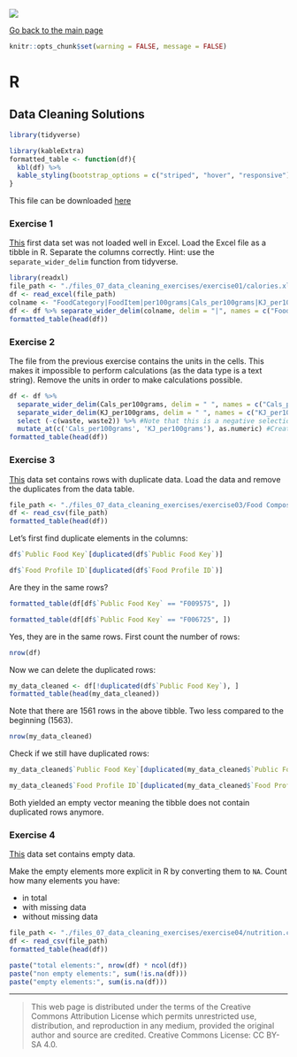 ![](../hanze/hanze.png)

[Go back to the main page](../index.html)

```r
knitr::opts_chunk$set(warning = FALSE, message = FALSE) 
```

# R

## Data Cleaning Solutions

```r
library(tidyverse)
```

```r
library(kableExtra)
formatted_table <- function(df){
  kbl(df) %>%
  kable_styling(bootstrap_options = c("striped", "hover", "responsive"))
}
```

This file can be downloaded [here](./R_08_data_cleaning_solutions.Rmd)

### Exercise 1

[This](./files_07_data_cleaning_exercises/exercise01/calories.xlsx) first data set was not loaded well in Excel. Load the Excel file as a tibble in R. Separate the columns correctly.
Hint: use the `separate_wider_delim` function from tidyverse.

```r
library(readxl)
file_path <- "./files_07_data_cleaning_exercises/exercise01/calories.xlsx"
df <- read_excel(file_path)
colname <- "FoodCategory|FoodItem|per100grams|Cals_per100grams|KJ_per100grams"
df <- df %>% separate_wider_delim(colname, delim = "|", names = c("FoodCategory", "FoodItem", "per100grams", "Cals_per100grams", "KJ_per100grams"))
formatted_table(head(df))
```

### Exercise 2

The file from the previous exercise contains the units in the cells. This makes it impossible to perform calculations (as the data type is a text string). Remove the units in order to make calculations possible.

```r
df <- df %>% 
  separate_wider_delim(Cals_per100grams, delim = " ", names = c("Cals_per100grams", "waste")) %>% 
  separate_wider_delim(KJ_per100grams, delim = " ", names = c("KJ_per100grams", "waste2")) %>%
  select (-c(waste, waste2)) %>% #Note that this is a negative selection. Selects all but the listed columns.
  mutate_at(c('Cals_per100grams', 'KJ_per100grams'), as.numeric) #Creates numbers from strings
formatted_table(head(df))
```

### Exercise 3

[This](./files_07_data_cleaning_exercises/exercise03/Food Composition_mod.csv) data set contains rows with duplicate data. Load the data and remove the duplicates from the data table.

```r
file_path <- "./files_07_data_cleaning_exercises/exercise03/Food Composition_mod.csv"
df <- read_csv(file_path)
formatted_table(head(df))
```

Let's first find duplicate elements in the columns:

```r
df$`Public Food Key`[duplicated(df$`Public Food Key`)]
```

```r
df$`Food Profile ID`[duplicated(df$`Food Profile ID`)]
```

Are they in the same rows?

```r
formatted_table(df[df$`Public Food Key` == "F009575", ])
```

```r
formatted_table(df[df$`Public Food Key` == "F006725", ])
```

Yes, they are in the same rows.
First count the number of rows:

```r
nrow(df)
```


Now we can delete the duplicated rows:

```r
my_data_cleaned <- df[!duplicated(df$`Public Food Key`), ]
formatted_table(head(my_data_cleaned))
```

Note that there are 1561 rows in the above tibble. Two less compared to the beginning (1563).

```r
nrow(my_data_cleaned)
```


Check if we still have duplicated rows:

```r
my_data_cleaned$`Public Food Key`[duplicated(my_data_cleaned$`Public Food Key`)]
```

```r
my_data_cleaned$`Food Profile ID`[duplicated(my_data_cleaned$`Food Profile ID`)]
```

Both yielded an empty vector meaning the tibble does not contain duplicated rows anymore.

### Exercise 4

[This](./files_07_data_cleaning_exercises/exercise04/nutrition.csv) data set contains empty data.

Make the empty elements more explicit in R by converting them to `NA`.
Count how many elements you have:

- in total
- with missing data
- without missing data

```r
file_path <- "./files_07_data_cleaning_exercises/exercise04/nutrition.csv"
df <- read_csv(file_path)
formatted_table(head(df))
```

```r
paste("total elements:", nrow(df) * ncol(df))
paste("non empty elements:", sum(!is.na(df)))
paste("empty elements:", sum(is.na(df)))
```



---


>This web page is distributed under the terms of the Creative Commons Attribution License which permits unrestricted use, distribution, and reproduction in any medium, provided the original author and source are credited.
>Creative Commons License: CC BY-SA 4.0.

